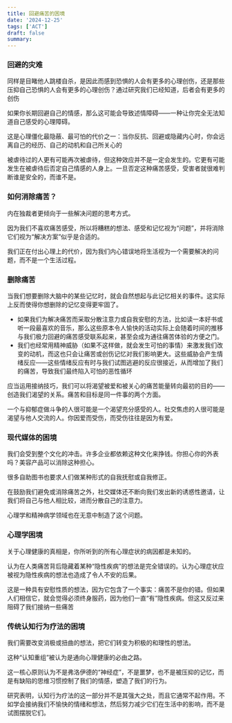 ```yaml
---
title: 回避痛苦的困境
date: '2024-12-25'
tags: ['ACT']
draft: false
summary:
---
```


### 回避的灾难

同样是目睹他人跳楼自杀，是因此而感到恐惧的人会有更多的心理创伤，还是那些压抑自己恐惧的人会有更多的心理创伤？通过研究我们已经知道，后者会有更多的创伤

如果你长期回避自己的情感，那么这可能会导致述情障碍——一种让你完全无法知道自己感受的心理障碍。

这是心理僵化最隐蔽、最可怕的代价之一：当你反抗、回避或隐藏内心时，你会远离自己的经历、自己的动机和自己所关心的

被虐待过的人更有可能再次被虐待，但这种效应并不是一定会发生的。它更有可能发生在被虐待后否定自己情感的人身上。一旦否定这种痛苦感受，受害者就很难判断谁是安全的，而谁不是。

### 如何消除痛苦？

内在独裁者更倾向于一些解决问题的思考方式。

因为我们不喜欢痛苦感受，所以将糟糕的想法、感受和记忆视为“问题”，并将消除它们视为“解决方案”似乎是合适的。

我们正在付出心理上的代价，因为我们内心错误地将生活视为一个需要解决的问题，而不是一个生活过程。

### 删除痛苦

当我们想要删除大脑中的某些记忆时，就会自然想起与此记忆相关的事件。这实际上反而使得你想删除的记忆变得更牢固了。

- 如果我们为解决痛苦而采取分散注意力或自我安慰的方法，比如读一本好书或听一段最喜欢的音乐，那么这些原本令人愉快的活动实际上会随着时间的推移与我们极力回避的痛苦感受联系起来，甚至会成为通往痛苦体验的方便之门。
- 我们也经常用精神威胁（如果不这样做，就会发生可怕的事情）来激发我们改变的动机，而这也只会让痛苦或创伤记忆对我们影响更大。这些威胁会产生情绪反应——这些情绪反应有时与我们试图逃避的反应很接近，从而增加了我们的痛苦，导致我们最终陷入可怕的恶性循环

应当运用接纳技巧，我们可以将渴望被爱和被关心的痛苦能量转向最初的目的——创造我们渴望的关系。痛苦和目标是同一件事的两个方面。

一个与抑郁症做斗争的人很可能是一个渴望充分感受的人。社交焦虑的人很可能是渴望与他人交流的人。你因爱而受伤，而受伤往往是因为有爱。

### 现代媒体的困境

我们会受到整个文化的冲击。许多企业都依赖这种文化来挣钱。你担心你的外表吗？美容产品可以消除这种担心。

很多自助图书也要求人们做某种形式的自我抚慰或自我修正。

在鼓励我们避免或消除痛苦之外，社交媒体还不断向我们发出新的诱惑性邀请，让我们将自己与他人相比较，进而分散自己的注意力。

心理学和精神病学领域也在无意中制造了这个问题。

### 心理学困境

关于心理健康的真相是，你所听到的所有心理症状的病因都是未知的。

认为在人类痛苦背后隐藏着某种“隐性疾病”的想法是完全错误的。认为心理症状应被视为隐性疾病的想法也造成了令人不安的后果。

这是一种具有安慰性质的想法，因为它包含了一个事实：痛苦不是你的错。但如果人们相信它，就会觉得必须终身服药，因为他们一直“有”隐性疾病。但这又反过来阻碍了我们接纳一些痛苦

### 传统认知行为疗法的困境

我们需要改变消极或扭曲的想法，把它们转变为积极的和理性的想法。

这种“认知重组”被认为是通向心理健康的必由之路。

这一核心原则认为不是弗洛伊德的“神经症”，不是噩梦，也不是被压抑的记忆，而是有缺陷的思维习惯控制了我们的情感，塑造了我们的行为。

研究表明，认知行为疗法的这一部分并不是其强大之处，而且它通常不起作用。不如学会接纳我们不愉快的情绪和想法，然后努力减少它们在生活中的影响，而不是试图摆脱它们。
